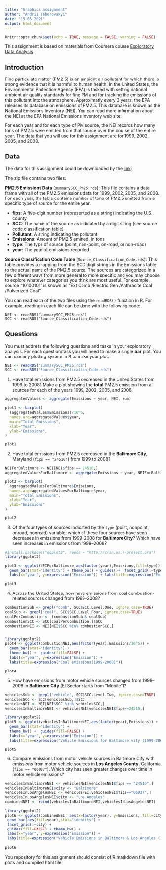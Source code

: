 ```yaml
---
title: "Graphics assignment"
author: "Andrii Taborovskyi"
date: "15 05 2021"
output: html_document
---
```


```r
knitr::opts_chunk$set(echo = TRUE, message = FALSE, warning = FALSE)
```

This assignment is based on materials from Coursera course [Exploratory Data Analysis](https://www.coursera.org/learn/exploratory-data-analysis/home/welcome)

## Introduction

Fine particulate matter (PM2.5) is an ambient air pollutant for which there is strong evidence that it is harmful to human health. In the United States, the Environmental Protection Agency (EPA) is tasked with setting national ambient air quality standards for fine PM and for tracking the emissions of this pollutant into the atmosphere. Approximatly every 3 years, the EPA releases its database on emissions of PM2.5. This database is known as the National Emissions Inventory (NEI). You can read more information about the NEI at the EPA National Emissions Inventory web site.

For each year and for each type of PM source, the NEI records how many tons of PM2.5 were emitted from that source over the course of the entire year. The data that you will use for this assignment are for 1999, 2002, 2005, and 2008.

## Data

The data for this assignment could be downloaded by the [link](https://www.dropbox.com/s/fey54ngk8g4z6rr/exdata_data_NEI_data.zip?dl=0):

The zip file contains two files:

**PM2.5 Emissions Data** (`summarySCC_PM25.rds`): This file contains a data frame with all of the PM2.5 emissions data for 1999, 2002, 2005, and 2008. For each year, the table contains number of tons of PM2.5 emitted from a specific type of source for the entire year.

- **fips**: A five-digit number (represented as a string) indicating the U.S. county
- **SCC**: The name of the source as indicated by a digit string (see source code classification table)
- **Pollutant**: A string indicating the pollutant
- **Emissions**: Amount of PM2.5 emitted, in tons
- **type**: The type of source (point, non-point, on-road, or non-road)
- **year**: The year of emissions recorded

**Source Classification Code Table** (`Source_Classification_Code.rds`): This table provides a mapping from the SCC digit strings in the Emissions table to the actual name of the PM2.5 source. The sources are categorized in a few different ways from more general to more specific and you may choose to explore whatever categories you think are most useful. For example, source “10100101” is known as “Ext Comb /Electric Gen /Anthracite Coal /Pulverized Coal”.

You can read each of the two files using the `readRDS()` function in R. For example, reading in each file can be done with the following code:

```
NEI <- readRDS("summarySCC_PM25.rds")
SCC <- readRDS("Source_Classification_Code.rds")
```
## Questions

You must address the following questions and tasks in your exploratory analysis. For each question/task you will need to make a single **bar** plot. You can use any plotting system in R to make your plot.

```r
NEI <- readRDS("summarySCC_PM25.rds")
SCC <- readRDS("Source_Classification_Code.rds")
```

1. Have total emissions from PM2.5 decreased in the United States from 1999 to 2008? Make a plot showing the **total** PM2.5 emission from all sources for each of the years 1999, 2002, 2005, and 2008.

```r
aggregatedValues <- aggregate(Emissions ~ year, NEI, sum)

plot1 <- barplot(
  (aggregatedValues$Emissions)/10^6,
  names.arg=aggregatedValues$year,
  main="Total Emissions",
  xlab="Year",
  ylab="Emissions",
)

plot1
```




2. Have total emissions from PM2.5 decreased in the **Baltimore City**, Maryland (`fips == "24510"`) from 1999 to 2008?

```r
NEIForBaltimore <- NEI[NEI$fips == 24510,]
aggregatedValuesForBaltimore <- aggregate(Emissions ~ year, NEIForBaltimore, sum)
```
```r
plot2 <- barplot(
  aggregatedValuesForBaltimore$Emissions,
  names.arg=aggregatedValuesForBaltimore$year,
  main="Total Emissions",
  xlab="Year",
  ylab="Emissions"
)

plot2
```



3. Of the four types of sources indicated by the `type` (point, nonpoint, onroad, nonroad) variable, which of these four sources have seen decreases in emissions from 1999–2008 for **Baltimore City**? Which have seen increases in emissions from 1999–2008?

```r
#install.packages("ggplot2", repos = "http://cran.us.r-project.org")
library(ggplot2)

plot3 <- ggplot(NEIForBaltimore,aes(factor(year),Emissions,fill=type)) +
  geom_bar(stat="identity") + theme_bw() + guides()+  facet_grid(.~type) + 
  labs(x="year", y=expression("Emission")) + labs(title=expression("Emissions for Baltimore City 1999-2008 (by Source Type)"))

plot3
```

4. Across the United States, how have emissions from coal combustion-related sources changed from 1999–2008?


```r
combustionSub <- grepl("comb", SCC$SCC.Level.One, ignore.case=TRUE)
coalSub <- grepl("coal", SCC$SCC.Level.Four, ignore.case=TRUE) 
coalPerCombustion <- (combustionSub & coalSub)
combustionSCC <- SCC[coalPerCombustion,]$SCC
combustionNEI <- NEI[NEI$SCC %in% combustionSCC,]


library(ggplot2)
plot4 <- ggplot(combustionNEI,aes(factor(year),Emissions/10^5)) +
  geom_bar(stat="identity") +
  theme_bw() +  guides(fill=FALSE) +
  labs(x="year", y=expression("Emission")) + 
  labs(title=expression("Coal emissions(1999-2008)"))

plot4
```

5. How have emissions from motor vehicle sources changed from 1999–2008 in **Baltimore City** (EI.Sector starts from "Mobile")?

```r
vehiclesSub <- grepl("vehicle", SCC$SCC.Level.Two, ignore.case=TRUE)
vehiclesSCC <- SCC[vehiclesSub,]$SCC
vehiclesNEI <- NEI[NEI$SCC %in% vehiclesSCC,]
vehiclesInBaltimoreNEI <- vehiclesNEI[vehiclesNEI$fips==24510,]

library(ggplot2)
plot5 <- ggplot(vehiclesInBaltimoreNEI,aes(factor(year),Emissions)) +
  geom_bar(stat="identity") +
  theme_bw() +  guides(fill=FALSE) +
  labs(x="year", y=expression("Emission")) + 
  labs(title=expression("Vehicle Emissions for Baltimore vity (1999-2008)"))

plot5
```

6. Compare emissions from motor vehicle sources in Baltimore City with emissions from motor vehicle sources in **Los Angeles County**, California (`fips == "06037"`). Which city has seen greater changes over time in motor vehicle emissions?

```r
vehiclesInBaltimoreNEI <- vehiclesNEI[vehiclesNEI$fips == "24510",]
vehiclesInBaltimoreNEI$city <- "Baltimore"
vehiclesInLosAngelesNEI <- vehiclesNEI[vehiclesNEI$fips=="06037",]
vehiclesInLosAngelesNEI$city <- "Los Angeles"
combinedNEI <- rbind(vehiclesInBaltimoreNEI,vehiclesInLosAngelesNEI)

library(ggplot2)
plot6 <- ggplot(combinedNEI, aes(x=factor(year), y=Emissions, fill=city)) +
 geom_bar(aes(fill=year),stat="identity") +
 facet_grid(.~city) +
 guides(fill=FALSE) + theme_bw() +
 labs(x="year", y=expression("Emission")) + 
 labs(title=expression("Vehicle Emissions in Baltimore & Los Angeles (1999-2008)"))
 
plot6
```


You repository for this assignment should consist of R markdown file with plots and compiled html file.
